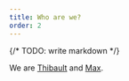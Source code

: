 ```yaml
---
title: Who are we?
order: 2
---
```


{/* TODO: write markdown */}

We are <a href='https://twitter.com/thibaultleouay' target='_blank'>Thibault</a>
and <a href='https://twitter.com/mxkaske' target='_blank'>Max</a>.
